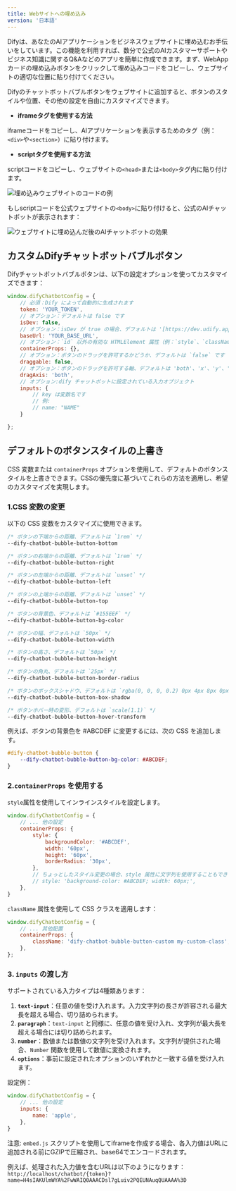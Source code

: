 ```yaml
---
title: Webサイトへの埋め込み
version: '日本語'
---
```


Difyは、あなたのAIアプリケーションをビジネスウェブサイトに埋め込むお手伝いをしています。この機能を利用すれば、数分で公式のAIカスタマーサポートやビジネス知識に関するQ&Aなどのアプリを簡単に作成できます。まず、WebAppカードの埋め込みボタンをクリックして埋め込みコードをコピーし、ウェブサイトの適切な位置に貼り付けてください。

Difyのチャットボットバブルボタンをウェブサイトに追加すると、ボタンのスタイルや位置、その他の設定を自由にカスタマイズできます。

*    **iframeタグを使用する方法**

  iframeコードをコピーし、AIアプリケーションを表示するためのタグ（例：`<div>`や`<section>`）に貼り付けます。

*  **scriptタグを使用する方法**

  scriptコードをコピーし、ウェブサイトの`<head>`または`<body>`タグ内に貼り付けます。

<Frame caption="埋め込みコードの例">
    <img src="../.gitbook/assets/image (69) (1).png" alt="埋め込みウェブサイトのコードの例" />
</Frame>

もしscriptコードを公式ウェブサイトの`<body>`に貼り付けると、公式のAIチャットボットが表示されます：

<Frame caption="埋め込み後のAIチャットボットの効果">
  <img src="../.gitbook/assets/image (40) (1).png" alt="ウェブサイトに埋め込んだ後のAIチャットボットの効果" />
</Frame>

## カスタムDifyチャットボットバブルボタン

Difyチャットボットバブルボタンは、以下の設定オプションを使ってカスタマイズできます：

```javascript
window.difyChatbotConfig = {
    // 必須：Dify によって自動的に生成されます
    token: 'YOUR_TOKEN',
    // オプション：デフォルトは false です
    isDev: false,
    // オプション：isDev が true の場合、デフォルトは '[https://dev.udify.app](https://dev.udify.app)'、それ以外の場合は '[https://udify.app](https://udify.app)' です
    baseUrl: 'YOUR_BASE_URL',
    // オプション：`id` 以外の有効な HTMLElement 属性（例：`style`、`className` など）を受け入れます
    containerProps: {},
    // オプション：ボタンのドラッグを許可するかどうか、デフォルトは `false` です
    draggable: false,
    // オプション：ボタンのドラッグを許可する軸、デフォルトは 'both'、'x'、'y'、'both' のいずれかを指定できます
    dragAxis: 'both',
    // オプション:dify チャットボットに設定されている入力オブジェクト
    inputs: {
        // key は変数名です
        // 例:
        // name: "NAME"
    }

};
```

## デフォルトのボタンスタイルの上書き

CSS 変数または `containerProps` オプションを使用して、デフォルトのボタンスタイルを上書きできます。CSSの優先度に基づいてこれらの方法を適用し、希望のカスタマイズを実現します。

### 1.CSS 変数の変更

以下の CSS 変数をカスタマイズに使用できます。

```css
/* ボタンの下端からの距離、デフォルトは `1rem` */
--dify-chatbot-bubble-button-bottom

/* ボタンの右端からの距離、デフォルトは `1rem` */
--dify-chatbot-bubble-button-right

/* ボタンの左端からの距離、デフォルトは `unset` */
--dify-chatbot-bubble-button-left

/* ボタンの上端からの距離、デフォルトは `unset` */
--dify-chatbot-bubble-button-top

/* ボタンの背景色、デフォルトは `#155EEF` */
--dify-chatbot-bubble-button-bg-color

/* ボタンの幅、デフォルトは `50px` */
--dify-chatbot-bubble-button-width

/* ボタンの高さ、デフォルトは `50px` */
--dify-chatbot-bubble-button-height

/* ボタンの角丸、デフォルトは `25px` */
--dify-chatbot-bubble-button-border-radius

/* ボタンのボックスシャドウ、デフォルトは `rgba(0, 0, 0, 0.2) 0px 4px 8px 0px)` */
--dify-chatbot-bubble-button-box-shadow

/* ボタンホバー時の変形、デフォルトは `scale(1.1)` */
--dify-chatbot-bubble-button-hover-transform
```

例えば、ボタンの背景色を #ABCDEF に変更するには、次の CSS を追加します。

```css
#dify-chatbot-bubble-button {
    --dify-chatbot-bubble-button-bg-color: #ABCDEF;
}
```

### 2.`containerProps` を使用する

`style`属性を使用してインラインスタイルを設定します。

```javascript
window.difyChatbotConfig = {
    // ... 他の設定
    containerProps: {
        style: {
            backgroundColor: '#ABCDEF',
            width: '60px',
            height: '60px',
            borderRadius: '30px',
        },
        // ちょっとしたスタイル変更の場合、style 属性に文字列を使用することもできます。
        // style: 'background-color: #ABCDEF; width: 60px;',
    },
}
```

`className` 属性を使用して CSS クラスを適用します：

```javascript
window.difyChatbotConfig = {
    // ... 其他配置
    containerProps: {
        className: 'dify-chatbot-bubble-button-custom my-custom-class',
    },
};
```

### 3. `inputs` の渡し方

サポートされている入力タイプは4種類あります：

1. **`text-input`**：任意の値を受け入れます。入力文字列の長さが許容される最大長を超える場合、切り詰められます。
2. **`paragraph`**：`text-input` と同様に、任意の値を受け入れ、文字列が最大長を超える場合には切り詰められます。
3. **`number`**：数値または数値の文字列を受け入れます。文字列が提供された場合、`Number` 関数を使用して数値に変換されます。
4. **`options`**：事前に設定されたオプションのいずれかと一致する値を受け入れます。

設定例：

```javascript
window.difyChatbotConfig = {
    // ... 他の設定
    inputs: {
        name: 'apple',
    },
}
```

注意: `embed.js` スクリプトを使用してiframeを作成する場合、各入力値はURLに追加される前にGZIPで圧縮され、base64でエンコードされます。

例えば、処理された入力値を含むURLは以下のようになります：`http://localhost/chatbot/{token}?name=H4sIAKUlmWYA%2FwWAIQ0AAACDsl7gLuiv2PQEUNAuqQUAAAA%3D`
